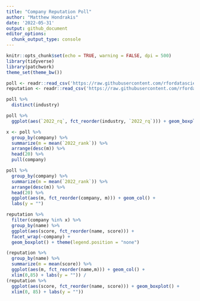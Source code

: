 ```yaml
---
title: "Company Reputation Poll"
author: "Matthew Hondrakis"
date: '2022-05-31'
output: github_document
editor_options: 
  chunk_output_type: console
---
```


```r
knitr::opts_chunk$set(echo = TRUE, warning = FALSE, dpi = 500)
library(tidyverse)
library(patchwork)
theme_set(theme_bw())
```


```r
poll <- readr::read_csv('https://raw.githubusercontent.com/rfordatascience/tidytuesday/master/data/2022/2022-05-31/poll.csv')
reputation <- readr::read_csv('https://raw.githubusercontent.com/rfordatascience/tidytuesday/master/data/2022/2022-05-31/reputation.csv')

```

```r
poll %>% 
  distinct(industry)

poll %>% 
  ggplot(aes(`2022_rq`, fct_reorder(industry, `2022_rq`))) + geom_boxplot()
```


```r
x <- poll %>% 
  group_by(company) %>% 
  summarize(m = mean(`2022_rank`)) %>% 
  arrange(desc(m)) %>% 
  head(20) %>% 
  pull(company)

poll %>% 
  group_by(company) %>% 
  summarize(m = mean(`2022_rank`)) %>% 
  arrange(desc(m)) %>% 
  head(20) %>% 
  ggplot(aes(m, fct_reorder(company, m))) + geom_col() +
  labs(y = "")

reputation %>% 
  filter(company %in% x) %>% 
  group_by(name) %>% 
  ggplot(aes(score, fct_reorder(name, score))) + 
  facet_wrap(~company) +
  geom_boxplot() + theme(legend.position = "none")
```


```r
(reputation %>% 
  group_by(name) %>% 
  summarize(m = mean(score)) %>% 
  ggplot(aes(m, fct_reorder(name,m))) + geom_col() +
  xlim(0,85) + labs(y = "")) /
(reputation %>% 
  ggplot(aes(score, fct_reorder(name, score))) + geom_boxplot() +
  xlim(0, 85) + labs(y = ""))
```

